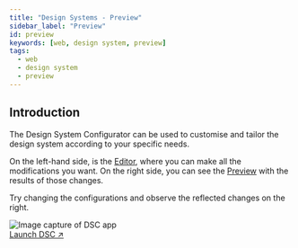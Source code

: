 ```yaml
---
title: "Design Systems - Preview"
sidebar_label: "Preview"
id: preview
keywords: [web, design system, preview]
tags:
  - web
  - design system
  - preview
---
```


## Introduction

The Design System Configurator can be used to customise and tailor the design system according to your specific needs.

On the left-hand side, is the [Editor](../../../web/design-systems/preview/#editor), where you can make all the modifications you want. On the right side, you can see the [Preview](../../../web/design-systems/preview/#preview) with the results of those changes.

Try changing the configurations and observe the reflected changes on the right.

<div class="demo-view">
  <img
    id="shadowed-img"
    src={require("@site/static/img/DSC-checkbox.PNG").default}
    alt="Image capture of DSC app"
  />
  <div>
    <a class="overlay-link" href="/dsc/" target="_blank">
      Launch DSC &#x2197;
    </a>
  </div>
</div>
